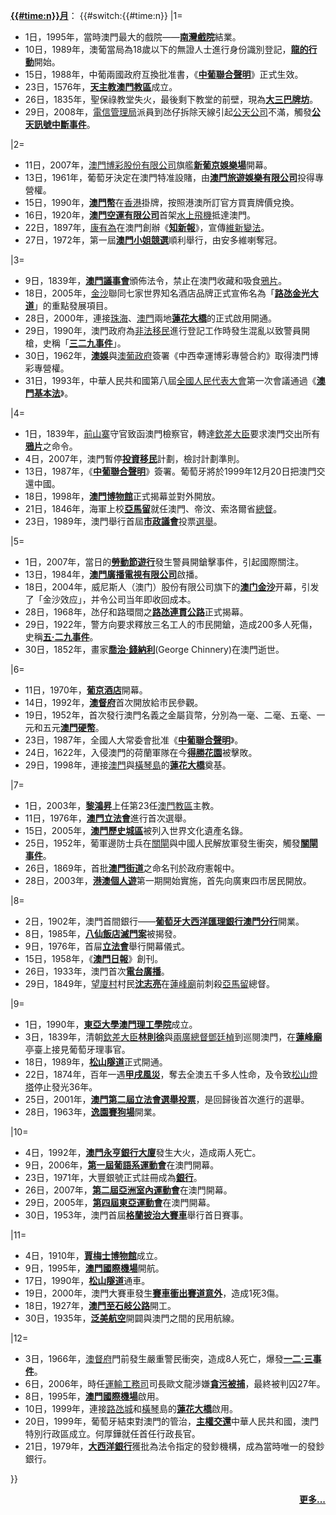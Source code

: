 '''[[{{#time:n}}月|{{#time:n}}月]]'''：
{{#switch:{{#time:n}}
|1=
*1日，1995年，當時澳門最大的戲院——'''[[南灣戲院|南灣戲院]]'''結業。
*10日，1989年，澳葡當局為18歲以下的無證人士進行身份識別登記，'''[[龍的行動|龍的行動]]'''開始。
*15日，1988年，中葡兩國政府互換批准書，《'''[[中葡聯合聲明|中葡聯合聲明]]'''》正式生效。 
*23日，1576年，'''[[天主教澳門教區|天主教澳門教區]]'''成立。
*26日，1835年，聖保祿教堂失火，最後剩下教堂的前壁，現為'''[[大三巴牌坊|大三巴牌坊]]'''。
*29日，2008年，[[澳門電信管理局|電信管理局]]派員到氹仔拆除天線引起[[澳門公共天線公司|公天公司]]不滿，觸發'''[[2008年澳門公天訊號中斷事件|公天訊號中斷事件]]'''。

|2=
*11日，2007年，[[澳門博彩股份有限公司|澳門博彩股份有限公司]]旗艦'''[[新葡京娛樂場|新葡京娛樂場]]'''開幕。
*13日，1961年，葡萄牙決定在澳門特准設賭，由'''[[澳門旅遊娛樂有限公司|澳門旅遊娛樂有限公司]]'''投得專營權。
*15日，1990年，'''[[澳門幣|澳門幣]]'''在[[香港|香港]]掛牌，按照港澳所訂官方買賣牌價兌換。
*16日，1920年，'''[[澳門空運有限公司|澳門空運有限公司]]'''首架[[水上飛機|水上飛機]]抵達澳門。
*22日，1897年，[[康有為|康有為]]在澳門創辦《'''[[知新報|知新報]]'''》，宣傳[[維新變法|維新變法]]。
*27日，1972年，第一屆'''[[澳門小姐競選|澳門小姐競選]]'''順利舉行，由安多維喇奪冠。

|3=
*9日，1839年，'''[[澳門議事會|澳門議事會]]'''頒佈法令，禁止在澳門收藏和吸食[[鴉片|鴉片]]。
*18日，2005年，[[拉斯維加斯金沙集團|金沙]]聯同七家世界知名酒店品牌正式宣佈名為「'''[[路氹金光大道|路氹金光大道]]'''」的重點發展項目。
*28日，2000年，連接[[珠海|珠海]]、[[澳門|澳門]]兩地'''[[蓮花大橋|蓮花大橋]]'''的正式啟用開通。
*29日，1990年，澳門政府為[[非法移民|非法移民]]進行登記工作時發生混亂以致警員開槍，史稱「'''[[龍的行動|三二九事件]]'''」。
*30日，1962年，'''[[澳門旅遊娛樂有限公司|澳娛]]'''與[[澳葡政府|澳葡政府]]簽署《中西幸運博彩專營合約》取得澳門博彩專營權。
*31日，1993年，中華人民共和國第八屆[[全國人民代表大會|全國人民代表大會]]第一次會議通過《'''[[澳門基本法|澳門基本法]]'''》。

|4=
*1日，1839年，[[前山寨|前山寨]]守官致函澳門檢察官，轉達[[欽差大臣|欽差大臣]]要求澳門交出所有'''[[鴉片|鴉片]]'''之命令。
*4日，2007年，澳門暫停'''[[投資移民|投資移民]]'''計劃，檢討計劃準則。
*13日，1987年，《'''[[中葡聯合聲明|中葡聯合聲明]]'''》簽署。葡萄牙將於1999年12月20日把澳門交還中國。
*18日，1998年，'''[[澳門博物館|澳門博物館]]'''正式揭幕並對外開放。
*21日，1846年，海軍上校'''[[亞馬留|亞馬留]]'''就任澳門、帝汶、索洛爾省[[總督|總督]]。
*23日，1989年，澳門舉行首屆'''[[澳門市政議會|市政議會]]'''投票[[選舉|選舉]]。

|5=
*1日，2007年，當日的'''[[2007年澳門勞動節遊行|勞動節遊行]]'''發生警員開鎗擊事件，引起國際關注。
*13日，1984年，'''[[澳門廣播電視有限公司|澳門廣播電視有限公司]]'''啟播。
*18日，2004年，威尼斯人（澳门）股份有限公司旗下的'''[[澳门金沙|澳门金沙]]'''开幕，引发了「金沙效应」，并令公司当年即收回成本。
*28日，1968年，氹仔和路環間之'''[[路氹連貫公路|路氹連貫公路]]'''正式揭幕。
*29日，1922年，警方向要求釋放三名工人的市民開鎗，造成200多人死傷，史稱'''[[五·二九事件|五·二九事件]]'''。
*30日，1852年，畫家'''[[喬治·錢納利|喬治·錢納利]]'''(George Chinnery)在澳門逝世。

|6=
*11日，1970年，'''[[葡京酒店|葡京酒店]]'''開幕。
*14日，1992年，'''[[澳督府|澳督府]]'''首次開放給市民參觀。
*19日，1952年，首次發行澳門名義之金屬貨幣，分別為一毫、二毫、五毫、一元和五元'''[[澳門幣|澳門硬幣]]'''。
*23日，1987年，全國人大常委會批准《'''[[中葡聯合聲明|中葡聯合聲明]]'''》。
*24日，1622年，入侵澳門的荷蘭軍隊在今'''[[得勝花園|得勝花園]]'''被擊敗。
*29日，1998年，連接[[澳門|澳門]]與[[橫琴島|橫琴島]]的'''[[蓮花大橋|蓮花大橋]]'''奠基。

|7=
*1日，2003年，'''[[黎鴻昇|黎鴻昇]]'''上任第23任[[澳門教區|澳門教區]]主教。
*11日，1976年，'''[[澳門立法會_(澳葡政府)|澳門立法會]]'''進行首次選舉。
*15日，2005年，'''[[澳門歷史城區|澳門歷史城區]]'''被列入世界文化遺產名錄。
*25日，1952年，葡軍邊防士兵在[[關閘|關閘]]與中國人民解放軍發生衝突，觸發'''[[關閘事件_(1952年)|關閘事件]]'''。
*26日，1869年，首批'''[[澳門街道|澳門街道]]'''之命名刊於政府憲報中。
*28日，2003年，'''[[港澳個人遊|港澳個人遊]]'''第一期開始實施，首先向廣東四市居民開放。

|8=
*2日，1902年，澳門首間銀行——'''[[大西洋銀行|葡萄牙大西洋匯理銀行澳門分行]]'''開業。
*8日，1985年，'''[[八仙飯店滅門案|八仙飯店滅門案]]'''被揭發。
*9日，1976年，首屇'''[[澳門立法會|立法會]]'''舉行開幕儀式。
*15日，1958年，《'''[[澳門日報|澳門日報]]'''》創刊。
*26日，1933年，澳門首次'''[[澳門電台廣播|電台廣播]]'''。
*29日，1849年，[[望廈村|望廈村]]村民'''[[沈志亮|沈志亮]]'''在[[蓮峰廟|蓮峰廟]]前刺殺[[亞馬留|亞馬留]]總督。

|9=
*1日，1990年，'''[[澳門理工學院|東亞大學澳門理工學院]]'''成立。
*3日，1839年，清朝[[欽差大臣|欽差大臣]]'''[[林則徐|林則徐]]'''與[[兩廣總督|兩廣總督]][[鄧廷楨|鄧廷楨]]到巡閱澳門，在'''[[蓮峰廟|蓮峰廟]]'''亭臺上接見葡萄牙理事官。
*18日，1989年，'''[[松山隧道|松山隧道]]'''正式開通。
*22日，1874年，百年一遇'''[[甲戌風災|甲戌風災]]'''，奪去全澳五千多人性命，及令致[[松山燈塔|松山燈塔]]停止發光36年。
*25日，2001年，'''[[2001年澳門立法會選舉|澳門第二屆立法會選舉投票]]'''，是回歸後首次進行的選舉。
*28日，1963年，'''[[逸園賽狗場_(澳門)|逸園賽狗場]]'''開業。

|10=
*4日，1992年，'''[[澳門永亨銀行大廈|澳門永亨銀行大廈]]'''發生大火，造成兩人死亡。
*9日，2006年，'''[[第一屆葡語系運動會|第一屆葡語系運動會]]'''在澳門開幕。
*23日，1971年，大豐銀號正式註冊成為'''[[大豐銀行|銀行]]'''。
*26日，2007年，'''[[第二屆亞洲室內運動會|第二屆亞洲室內運動會]]'''在澳門開幕。
*29日，2005年，'''[[第四屆東亞運動會|第四屆東亞運動會]]'''在澳門開幕。
*30日，1953年，澳門首屆'''[[澳門格蘭披治大賽車|格蘭披治大賽車]]'''舉行首日賽事。

|11=
*4日，1910年，'''[[賈梅士博物館|賈梅士博物館]]'''成立。
*9日，1995年，'''[[澳門國際機場|澳門國際機場]]'''開航。
*17日，1990年，'''[[松山隧道|松山隧道]]'''通車。
*19日，2000年，澳門大賽車發生'''[[2000年澳門大賽車衝出賽道意外|賽車衝出賽道意外]]'''，造成1死3傷。
*18日，1927年，'''[[歧關路|澳門至石岐公路]]'''開工。
*30日，1935年，'''[[泛美航空|泛美航空]]'''開闢與澳門之間的民用航線。

|12=
*3日，1966年，[[澳督府|澳督府]]門前發生嚴重警民衝突，造成8人死亡，爆發'''[[一二·三事件|一二·三事件]]'''。 
*6日，2006年，時任[[運輸工務司|運輸工務司]]司長歐文龍涉嫌'''[[歐文龍貪污案|貪污被捕]]'''，最終被判囚27年。 
*8日，1995年，'''[[澳門國際機場|澳門國際機場]]'''啟用。
*10日，1999年，連接[[路氹城|路氹城]]和[[橫琴|橫琴]]島的'''[[蓮花大橋|蓮花大橋]]'''啟用。
*20日，1999年，葡萄牙結束對澳門的管治，'''[[澳門政權移交|主權交還]]'''中華人民共和國，澳門特別行政區成立。何厚鏵就任首任行政長官。 
*21日，1979年，'''[[大西洋銀行|大西洋銀行]]'''獲批為法令指定的發鈔機構，成為當時唯一的發鈔銀行。

}}
<div align="right">'''[[Portal:澳門/當年今月/{{#time:n}}月|更多...]]'''</div>